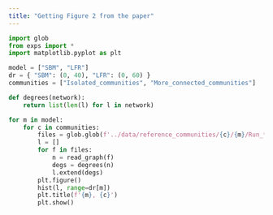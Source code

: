 ```yaml
---
title: "Getting Figure 2 from the paper"
---
```


```python
import glob
from exps import *
import matplotlib.pyplot as plt

model = ["SBM", "LFR"]
dr = { "SBM": (0, 40), "LFR": (0, 60) }
communities = ["Isolated_communities", "More_connected_communities"]

def degrees(network):
    return list(len(l) for l in network)

for m in model:
    for c in communities:
        files = glob.glob(f'../data/reference_communities/{c}/{m}/Run_*/twocommunities_edgelist.txt')
        l = []
        for f in files:
            n = read_graph(f)
            degs = degrees(n)
            l.extend(degs)
        plt.figure()
        hist(l, range=dr[m])
        plt.title(f'{m}, {c}')
        plt.show()
```

